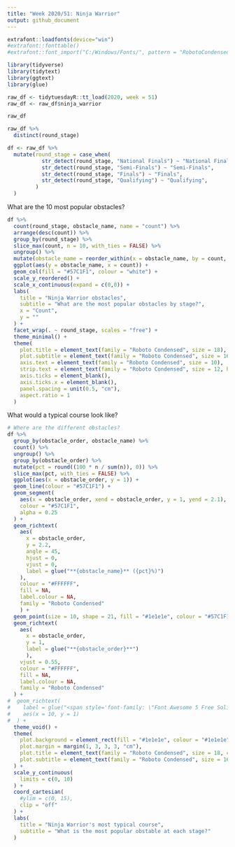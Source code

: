 ```yaml
---
title: "Week 2020/51: Ninja Warrior"
output: github_document
---
```


```r
extrafont::loadfonts(device="win")
#extrafont::fonttable()
#extrafont::font_import("C:/Windows/Fonts/", pattern = "RobotoCondensed")

library(tidyverse)
library(tidytext)
library(ggtext)
library(glue)

raw_df <- tidytuesdayR::tt_load(2020, week = 51)
raw_df <- raw_df$ninja_warrior
```

```r
raw_df
```

```r
raw_df %>%
  distinct(round_stage)
```


```r
df <- raw_df %>%
  mutate(round_stage = case_when(
           str_detect(round_stage, "National Finals") ~ "National Finals",
           str_detect(round_stage, "Semi-Finals") ~ "Semi-Finals",
           str_detect(round_stage, "Finals") ~ "Finals",
           str_detect(round_stage, "Qualifying") ~ "Qualifying",
         )
  )

```

What are the 10 most popular obstacles?

```r
df %>%
  count(round_stage, obstacle_name, name = "count") %>%
  arrange(desc(count)) %>%
  group_by(round_stage) %>%
  slice_max(count, n = 10, with_ties = FALSE) %>%
  ungroup() %>%
  mutate(obstacle_name = reorder_within(x = obstacle_name, by = count, within = round_stage)) %>%
  ggplot(aes(y = obstacle_name, x = count)) +
  geom_col(fill = "#57C1F1", colour = "white") +
  scale_y_reordered() +
  scale_x_continuous(expand = c(0,0)) +
  labs(
    title = "Ninja Warrior obstacles",
    subtitle = "What are the most popular obstacles by stage?",
    x = "Count",
    y = ""
  ) +
  facet_wrap(. ~ round_stage, scales = "free") +
  theme_minimal() +
  theme(
    plot.title = element_text(family = "Roboto Condensed", size = 18),
    plot.subtitle = element_text(family = "Roboto Condensed", size = 16),
    axis.text = element_text(family = "Roboto Condensed", size = 10),
    strip.text = element_text(family = "Roboto Condensed", size = 12, hjust = 0),
    axis.ticks = element_blank(),
    axis.ticks.x = element_blank(),
    panel.spacing = unit(0.5, "cm"),
    aspect.ratio = 1
  )

```

What would a typical course look like?

```r
# Where are the different obstacles?
df %>%
  group_by(obstacle_order, obstacle_name) %>%
  count() %>%
  ungroup() %>%
  group_by(obstacle_order) %>%
  mutate(pct = round((100 * n / sum(n)), 0)) %>%
  slice_max(pct, with_ties = FALSE) %>%
  ggplot(aes(x = obstacle_order, y = 1)) +
  geom_line(colour = "#57C1F1") +
  geom_segment(
    aes(x = obstacle_order, xend = obstacle_order, y = 1, yend = 2.1),
    colour = "#57C1F1",
    alpha = 0.25
  ) +
  geom_richtext(
    aes(
      x = obstacle_order, 
      y = 2.2,
      angle = 45,
      hjust = 0,
      vjust = 0,
      label = glue("**{obstacle_name}** ({pct}%)")
    ),
    colour = "#FFFFFF",
    fill = NA,
    label.colour = NA,
    family = "Roboto Condensed"
    ) +
  geom_point(size = 10, shape = 21, fill = "#1e1e1e", colour = "#57C1F1", stroke = 1) +
  geom_richtext(
    aes(
      x = obstacle_order, 
      y = 1, 
      label = glue("**{obstacle_order}**")
      ),
    vjust = 0.55,
    colour = "#FFFFFF",
    fill = NA,
    label.colour = NA,
    family = "Roboto Condensed"
  ) +
#  geom_richtext(
#    label = glue("<span style='font-family: \"Font Awesome 5 Free Solid\"'>&#62766; &#62650; &#62577;</span>"),
#    aes(x = 10, y = 1)
#  ) +
  theme_void() +
  theme(
    plot.background = element_rect(fill = "#1e1e1e", colour = "#1e1e1e"),
    plot.margin = margin(1, 3, 3, 3, "cm"),
    plot.title = element_text(family = "Roboto Condensed", size = 18, colour = "#FFFFFF", face = "bold"),
    plot.subtitle = element_text(family = "Roboto Condensed", size = 16, colour = "#FFFFFF"),
  ) +
  scale_y_continuous(
    limits = c(0, 10)
  ) +
  coord_cartesian(
    #ylim = c(0, 15),
    clip = "off"
  ) +
  labs(
    title = "Ninja Warrior's most typical course",
    subtitle = "What is the most popular obstable at each stage?"
  )
```


